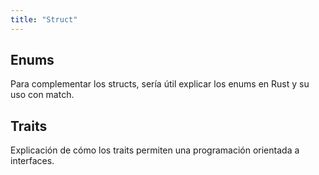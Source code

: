 ```yaml
---
title: "Struct"
---
```



## Enums

Para complementar los structs, sería útil explicar los enums en Rust y su uso con match.

## Traits

Explicación de cómo los traits permiten una programación orientada a interfaces.
